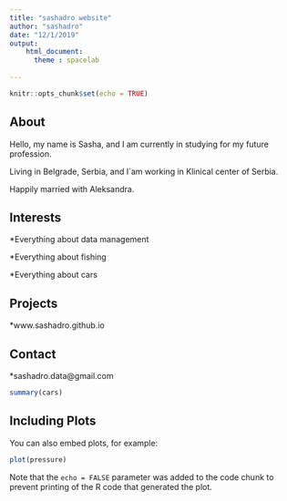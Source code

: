```yaml
---
title: "sashadro website"
author: "sashadro"
date: "12/1/2019"
output: 
    html_document:
      theme : spacelab
    
---
```


```r
knitr::opts_chunk$set(echo = TRUE)
```

## About

Hello, my name is Sasha, and I am currently in studying for my future profession.

Living in Belgrade, Serbia, and I`am working in Klinical center of Serbia.

Happily married with Aleksandra.

## Interests

*Everything about data management

*Everything about fishing

*Everything about cars

## Projects

*www.sashadro.github.io

## Contact

*sashadro.data@gmail.com


```r
summary(cars)
```

## Including Plots

You can also embed plots, for example:

```r
plot(pressure)
```

Note that the `echo = FALSE` parameter was added to the code chunk to prevent printing of the R code that generated the plot.
